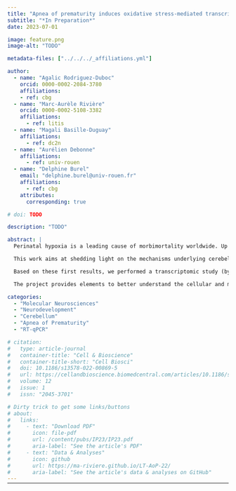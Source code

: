 ```yaml
---
title: "Apnea of prematurity induces oxidative stress-mediated transcriptional changes in the murine cerebellum"
subtitle: "*In Preparation*"
date: 2023-07-01

image: feature.png
image-alt: "TODO"

metadata-files: ["../../../_affiliations.yml"]

author:
  - name: "Agalic Rodriguez-Duboc"
    orcid: 0000-0002-2084-3780
    affiliations:
    - ref: cbg
  - name: "Marc-Aurèle Rivière"
    orcid: 0000-0002-5108-3382
    affiliations:
      - ref: litis
  - name: "Magali Basille-Duguay"
    affiliations:
      - ref: dc2n
  - name: "Aurélien Debonne"
    affiliations:
      - ref: univ-rouen
  - name: "Delphine Burel"
    email: "delphine.burel@univ-rouen.fr"
    affiliations:
      - ref: cbg
    attributes:
      corresponding: true

# doi: TODO

description: "TODO"

abstract: |
  Perinatal hypoxia is a leading cause of morbimortality worldwide. Up to 40% of newborns who experience oxygen deprivation suffer long term neurological impairment. The impact of a hypoxic brain injury has been well investigated; however, despite its functional importance and immaturity at birth, the involvement of the cerebellum remains poorly understood and has been grossly underestimated.

  This work aims at shedding light on the mechanisms underlying cerebellar hypoxic injury. To this end, we developed an intermittent hypoxia (IH) protocol, consisting of repeated 2-minute cycles of hypoxia-reoxygenation (including 20 seconds at 5% O2) between P2 and P12 during 6 hours per day, which constitutes a valid model of Apnea of Prematurity (AoP). Histological studies following this protocol revealed a delay in cerebellar maturation post-IH. Moreover, compared to the controls, these mice presented long-term alterations in functions linked to the cerebellum such as learning and motor skills. Preliminary findings have shown that, after IH, genes involved in reactive oxygen species production are overexpressed while genes encoding antioxidant enzymes are underexpressed. These alterations suggest a failure of the defense system against ROS and could be responsible for neuronal death in the cerebellum. 

  Based on these first results, we performed a transcriptomic study (by RT-qPCR) of genes involved in cell differentiation and migration. We analyzed the expression of these genes in different developmental stages (P4, P8, P12, P21 and P70) and in different cell types by using laser capture microdissection to separate cerebellar layers. This enabled us to pinpoint a potential timeframe of vulnerability; indeed, at P8, IH cerebella displayed the most downregulated genes, which was progressively reverted at later stages. Moreover, we identified several pathways involved in the pathophysiology of AoP such as “synapse formation” and “cytoskeletal scaffold” in neurons and “myelination” in oligodendrocytes. This indicates that IH could modify the phenotype of various cells and contribute to the observed histological and behavioral deficits.

  The project provides elements to better understand the cellular and molecular aspects of AoP-induced cerebellar injury. In the long term, it could lead to the identification of novel therapeutic targets to address this socially and economically relevant health issue.

categories:
  - "Molecular Neurosciences"
  - "Neurodevelopment"
  - "Cerebellum"
  - "Apnea of Prematurity"
  - "RT-qPCR"

# citation:
#   type: article-journal
#   container-title: "Cell & Bioscience"
#   container-title-short: "Cell Biosci"
#   doi: 10.1186/s13578-022-00869-5
#   url: https://cellandbioscience.biomedcentral.com/articles/10.1186/s13578-022-00869-5
#   volume: 12
#   issue: 1
#   issn: "2045-3701"

# Dirty trick to get some links/buttons
# about:
#   links:
#     - text: "Download PDF"
#       icon: file-pdf
#       url: /content/pubs/IP23/IP23.pdf
#       aria-label: "See the article's PDF"
#     - text: "Data & Analyses"
#       icon: github
#       url: https://ma-riviere.github.io/LT-AoP-22/
#       aria-label: "See the article's data & analyses on GitHub"
---
```


<hr style="margin-bottom: 30px; margin-top: -12px">

<!-- <object data="IP23.pdf" type="application/pdf" width="100%" height="900">
  <p><a href="IP23.pdf">Link to the PDF</a></p>
</object> -->